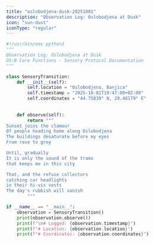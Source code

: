 ```yaml
---
title: "oslobodjena-dusk-20251001"
description: "Observation Log: Oslobodjena at Dusk"
icon: "sun-dust"
iconType: "regular"
---
```


```python oslobodjena-dusk-20251001
#!/usr/bin/env python3
"""
Observation Log: Oslobodjena at Dusk
OS:B Core Functions - Sensory Protocol Documentation
"""

class SensoryTransition:
    def __init__(self):
        self.location = "Oslobodjena, Banjica"
        self.timestamp = "2025-10-01T19:47:00+02:00"
        self.coordinates = "44.75839° N, 20.48179° E"
        
    
    def observe(self):
        return """
Sunset joins the clamour
Of people heading home along Oslobodjena
The buildings desaturate before my eyes
From rose to grey

Until, gradually
It is only the sound of the trams
that keeps me in this city

That, and the refuse collectors
catching car headlights
in their hi-vis vests
The day's rubbish will vanish
        """

if __name__ == "__main__":
    observation = SensoryTransition()
    print(observation.observe())
    print(f"\n# Logged: {observation.timestamp}")
    print(f"# Location: {observation.location}")
    print(f"# Coordinates: {observation.coordinates}")
```